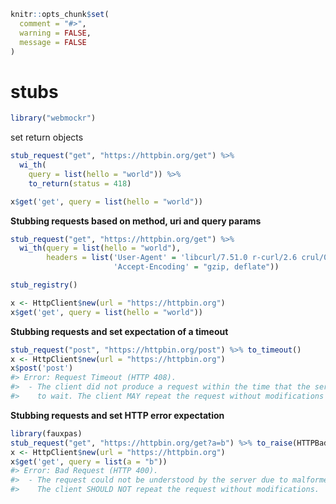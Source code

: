 ```r
knitr::opts_chunk$set(
  comment = "#>",
  warning = FALSE,
  message = FALSE
)
```

# stubs {#webmockr-stubs}

```r
library("webmockr")
```

set return objects

```r
stub_request("get", "https://httpbin.org/get") %>%
  wi_th(
    query = list(hello = "world")) %>%
    to_return(status = 418)
```

```r
x$get('get', query = list(hello = "world"))
```

**Stubbing requests based on method, uri and query params**

```r
stub_request("get", "https://httpbin.org/get") %>%
  wi_th(query = list(hello = "world"), 
        headers = list('User-Agent' = 'libcurl/7.51.0 r-curl/2.6 crul/0.3.6', 
                       'Accept-Encoding' = "gzip, deflate"))
```

```r
stub_registry()
```

```r
x <- HttpClient$new(url = "https://httpbin.org")
x$get('get', query = list(hello = "world"))
```

**Stubbing requests and set expectation of a timeout**

```r
stub_request("post", "https://httpbin.org/post") %>% to_timeout()
x <- HttpClient$new(url = "https://httpbin.org")
x$post('post')
#> Error: Request Timeout (HTTP 408).
#>  - The client did not produce a request within the time that the server was prepared
#>    to wait. The client MAY repeat the request without modifications at any later time.
```

**Stubbing requests and set HTTP error expectation**

```r
library(fauxpas)
stub_request("get", "https://httpbin.org/get?a=b") %>% to_raise(HTTPBadRequest)
x <- HttpClient$new(url = "https://httpbin.org")
x$get('get', query = list(a = "b"))
#> Error: Bad Request (HTTP 400).
#>  - The request could not be understood by the server due to malformed syntax.
#>    The client SHOULD NOT repeat the request without modifications.
```

